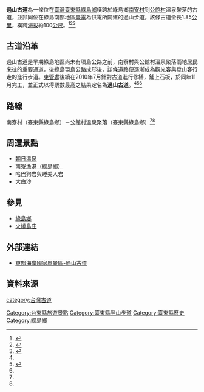'''過山古道'''為一條位在[[臺灣|臺灣]][[臺東縣|臺東縣]][[綠島鄉|綠島鄉]]橫跨於綠島鄉[[南寮村|南寮村]]到[[公館村|公館村]]溫泉聚落的古道，並非同位在綠島南部地區[[台灣電力公司|臺電]]為供電所闢建的過山步道。該條古道全長1.85[[公里|公里]]，橫跨[[海拔|海拔]]約100[[公尺|公尺]]。<ref name="東部海岸國家風景區-過山古道 ">{{cite web |url=http://www.eastcoast-nsa.gov.tw/zh-tw/Attractions/Detail/96 |title=東部海岸國家風景區-過山古道| accessdate=2015-06-01}}</ref><ref name="健行筆記 綠島過山古道">{{cite web |url=http://hiking.thenote.com.tw/trail/detail/349/%E7%B6%A0%E5%B3%B6%E9%81%8E%E5%B1%B1%E5%8F%A4%E9%81%93 |title=健行筆記 綠島過山古道| accessdate=2015-06-01}}</ref><ref>{{cite web |url=http://tour.taitung.gov.tw/zh-tw/Travel/ScenicSpot/381/%E9%81%8E%E5%B1%B1%E6%AD%A5%E9%81%93 |title=臺東縣政府 臺東觀光網 綠島過山步道 |accessdate=2015-06-01 |archive-url=https://web.archive.org/web/20150520032056/http://tour.taitung.gov.tw/zh-tw/Travel/ScenicSpot/381/%E9%81%8E%E5%B1%B1%E6%AD%A5%E9%81%93 |archive-date=2015-05-20 |dead-url=yes }}</ref>

== 古道沿革 ==
過山古道是早期綠島地區尚未有環島公路之前，南寮村與公館村溫泉聚落兩地居民來往的重要通道，後綠島環島公路成形後，該條道路便逐漸成為觀光客與登山客行走的進行步道。[[東部海岸國家風景區|東管處]]後續在2010年7月針對古道進行修繕，鋪上石板，於同年11月完工，並正式以得票數最高之結果定名為'''過山古道'''。<ref name="東部海岸國家風景區-過山古道 "/><ref>{{cite web |url=http://e-info.org.tw/node/59153 |title=環境資訊中心-綠島「過山古道」翻修工程11月完工| accessdate=2015-06-01}}</ref><ref name="健行筆記 綠島過山古道"/>

== 路線 ==
南寮村（臺東縣綠島鄉）－公館村溫泉聚落（臺東縣綠島鄉）<ref name="東部海岸國家風景區-過山古道 "/><ref name="健行筆記 綠島過山古道"/>

== 周遭景點 ==
* [[朝日溫泉|朝日溫泉]]
* [[綠島漁港|南寮漁港（綠島鄉）]]
* 哈巴狗岩與睡美人岩
* 大白沙

== 參見 ==

* [[綠島鄉|綠島鄉]]
* [[火燒島庄|火燒島庄]]

== 外部連結==
* [http://www.eastcoast-nsa.gov.tw/zh-tw/Attractions/Detail/96 東部海岸國家風景區-過山古道]
== 資料來源 ==
{{Reflist}}

[[category:台灣古道|category:台灣古道]]
[[Category:台東縣旅遊景點|Category:台東縣旅遊景點]]
[[Category:臺東縣登山步道|Category:臺東縣登山步道]]
[[Category:臺東縣歷史|Category:臺東縣歷史]]
[[Category:綠島鄉|Category:綠島鄉]]